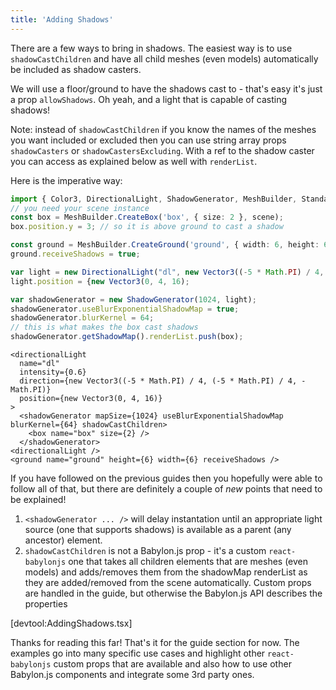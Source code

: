 ```yaml
---
title: 'Adding Shadows'
---
```


There are a few ways to bring in shadows. The easiest way is to use
`shadowCastChildren` and have all child meshes (even models) automatically be
included as shadow casters.

We will use a floor/ground to have the shadows cast to - that's easy it's just a
prop `allowShadows`. Oh yeah, and a light that is capable of casting shadows!

Note: instead of `shadowCastChildren` if you know the names of the meshes you
want included or excluded then you can use string array props `shadowCasters` or
`shadowCastersExcluding`. With a ref to the shadow caster you can access as
explained below as well with `renderList`.

Here is the imperative way:

```typescript
import { Color3, DirectionalLight, ShadowGenerator, MeshBuilder, StandardMaterial } from "@babylonjs/core";
// you need your scene instance
const box = MeshBuilder.CreateBox('box', { size: 2 }, scene);
box.position.y = 3; // so it is above ground to cast a shadow

const ground = MeshBuilder.CreateGround('ground', { width: 6, height: 6 }, scene);
ground.receiveShadows = true;

var light = new DirectionalLight("dl", new Vector3((-5 * Math.PI) / 4, (-5 * Math.PI) / 4, -Math.PI), scene);
light.position = {new Vector3(0, 4, 16);

var shadowGenerator = new ShadowGenerator(1024, light);
shadowGenerator.useBlurExponentialShadowMap = true;
shadowGenerator.blurKernel = 64;
// this is what makes the box cast shadows
shadowGenerator.getShadowMap().renderList.push(box);
```

```tsx
<directionalLight
  name="dl"
  intensity={0.6}
  direction={new Vector3((-5 * Math.PI) / 4, (-5 * Math.PI) / 4, -Math.PI)}
  position={new Vector3(0, 4, 16)}
>
  <shadowGenerator mapSize={1024} useBlurExponentialShadowMap blurKernel={64} shadowCastChildren>
    <box name="box" size={2} />
  </shadowGenerator>
<directionalLight />
<ground name="ground" height={6} width={6} receiveShadows />
```

If you have followed on the previous guides then you hopefully were able to
follow all of that, but there are definitely a couple of _new_ points that need
to be explained!

1. `<shadowGenerator ... />` will delay instantation until an appropriate light
   source (one that supports shadows) is available as a parent (any ancestor)
   element.
2. `shadowCastChildren` is not a Babylon.js prop - it's a custom
   `react-babylonjs` one that takes all children elements that are meshes (even
   models) and adds/removes them from the shadowMap renderList as they are
   added/removed from the scene automatically. Custom props are handled in the
   guide, but otherwise the Babylon.js API describes the properties

[devtool:AddingShadows.tsx]

Thanks for reading this far! That's it for the guide section for now. The
examples go into many specific use cases and highlight other `react-babylonjs`
custom props that are available and also how to use other Babylon.js components
and integrate some 3rd party ones.
